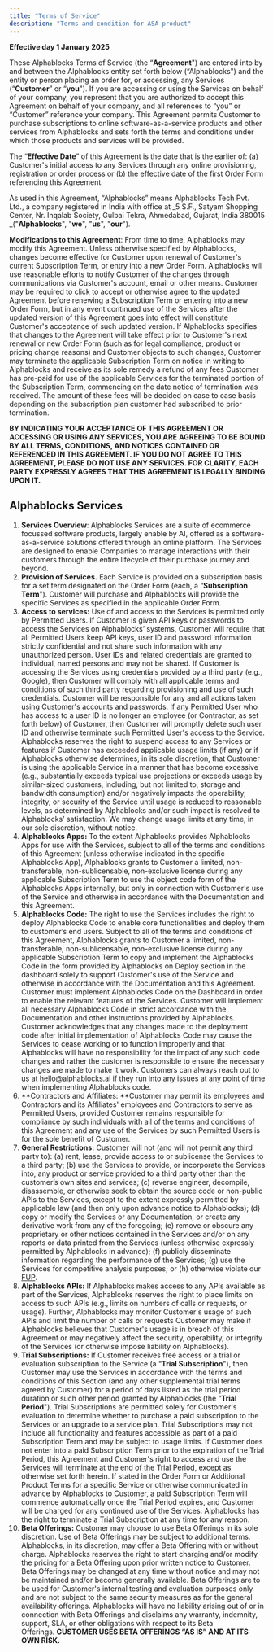 ```yaml
---
title: "Terms of Service"
description: "Terms and condition for ASA product"
---
```


**Effective day 1 January 2025**

These Alphablocks Terms of Service (the “**Agreement**") are entered into by and between the Alphablocks entity set forth below (“Alphablocks") and the entity or person placing an order for, or accessing, any Services (“**Customer**” or “**you**"). If you are accessing or using the Services on behalf of your company, you represent that you are authorized to accept this Agreement on behalf of your company, and all references to “you” or “Customer” reference your company. This Agreement permits Customer to purchase subscriptions to online software-as-a-service products and other services from Alphablocks and sets forth the terms and conditions under which those products and services will be provided.

The “**Effective Date**” of this Agreement is the date that is the earlier of: (a) Customer's initial access to any Services through any online provisioning, registration or order process or (b) the effective date of the first Order Form referencing this Agreement.

As used in this Agreement, “Alphablocks” means Alphablocks Tech Pvt. Ltd., a company registered in India with office at _5 S.F., Satyam Shopping Center, Nr. Inqalab Society, Gulbai Tekra, Ahmedabad, Gujarat, India 380015 _("**Alphablocks**", "**we**", "**us**", "**our**").

**Modifications to this Agreement**: From time to time, Alphablocks may modify this Agreement. Unless otherwise specified by Alphablocks, changes become effective for Customer upon renewal of Customer's current Subscription Term, or entry into a new Order Form. Alphablocks will use reasonable efforts to notify Customer of the changes through communications via Customer's account, email or other means. Customer may be required to click to accept or otherwise agree to the updated Agreement before renewing a Subscription Term or entering into a new Order Form, but in any event continued use of the Services after the updated version of this Agreement goes into effect will constitute Customer's acceptance of such updated version. If Alphablocks specifies that changes to the Agreement will take effect prior to Customer's next renewal or new Order Form (such as for legal compliance, product or pricing change reasons) and Customer objects to such changes, Customer may terminate the applicable Subscription Term on notice in writing to Alphablocks and receive as its sole remedy a refund of any fees Customer has pre-paid for use of the applicable Services for the terminated portion of the Subscription Term, commencing on the date notice of termination was received. The amount of these fees will be decided on case to case basis depending on the subscription plan customer had subscribed to prior termination.

**BY INDICATING YOUR ACCEPTANCE OF THIS AGREEMENT OR ACCESSING OR USING ANY SERVICES, YOU ARE AGREEING TO BE BOUND BY ALL TERMS, CONDITIONS, AND NOTICES CONTAINED OR REFERENCED IN THIS AGREEMENT. IF YOU DO NOT AGREE TO THIS AGREEMENT, PLEASE DO NOT USE ANY SERVICES. FOR CLARITY, EACH PARTY EXPRESSLY AGREES THAT THIS AGREEMENT IS LEGALLY BINDING UPON IT.**

## **Alphablocks Services**

 1. **Services Overview**: Alphablocks Services are a suite of ecommerce focussed software products, largely enable by AI, offered as a software-as-a-service solutions offered through an online platform. The Services are designed to enable Companies to manage interactions with their customers through the entire lifecycle of their purchase journey and beyond.
 2. **Provision of Services.** Each Service is provided on a subscription basis for a set term designated on the Order Form (each, a “**Subscription Term**"). Customer will purchase and Alphablocks will provide the specific Services as specified in the applicable Order Form.
 3. **Access to services:** Use of and access to the Services is permitted only by Permitted Users. If Customer is given API keys or passwords to access the Services on Alphablocks’ systems, Customer will require that all Permitted Users keep API keys, user ID and password information strictly confidential and not share such information with any unauthorized person. User IDs and related credentials are granted to individual, named persons and may not be shared. If Customer is accessing the Services using credentials provided by a third party (e.g., Google), then Customer will comply with all applicable terms and conditions of such third party regarding provisioning and use of such credentials. Customer will be responsible for any and all actions taken using Customer's accounts and passwords. If any Permitted User who has access to a user ID is no longer an employee (or Contractor, as set forth below) of Customer, then Customer will promptly delete such user ID and otherwise terminate such Permitted User's access to the Service. Alphablocks reserves the right to suspend access to any Services or features if Customer has exceeded applicable usage limits (if any) or if Alphablocks otherwise determines, in its sole discretion, that Customer is using the applicable Service in a manner that has become excessive (e.g., substantially exceeds typical use projections or exceeds usage by similar-sized customers, including, but not limited to, storage and bandwidth consumption) and/or negatively impacts the operability, integrity, or security of the Service until usage is reduced to reasonable levels, as determined by Alphablocks and/or such impact is resolved to Alphablocks’ satisfaction. We may change usage limits at any time, in our sole discretion, without notice.
 4. **Alphablocks Apps:** To the extent Alphablocks provides Alphablocks Apps for use with the Services, subject to all of the terms and conditions of this Agreement (unless otherwise indicated in the specific Alphablocks App), Alphablocks grants to Customer a limited, non-transferable, non-sublicensable, non-exclusive license during any applicable Subscription Term to use the object code form of the Alphablocks Apps internally, but only in connection with Customer's use of the Service and otherwise in accordance with the Documentation and this Agreement.
 5. **Alphablocks Code:** The right to use the Services includes the right to deploy Alphablocks Code to enable core functionalities and deploy them to customer’s end users. Subject to all of the terms and conditions of this Agreement, Alphablocks grants to Customer a limited, non-transferable, non-sublicensable, non-exclusive license during any applicable Subscription Term to copy and implement the Alphablocks Code in the form provided by Alphablocks on Deploy section in the dashboard solely to support Customer's use of the Service and otherwise in accordance with the Documentation and this Agreement. Customer must implement Alphablocks Code on the Dashboard in order to enable the relevant features of the Services. Customer will implement all necessary Alphablocks Code in strict accordance with the Documentation and other instructions provided by Alphablocks. Customer acknowledges that any changes made to the deployment code after initial implementation of Alphablocks Code may cause the Services to cease working or to function improperly and that Alphablocks will have no responsibility for the impact of any such code changes and rather the customer is responsible to ensure the necessary changes are made to make it work. Customers can always reach out to us at [<u>hello@alphablocks.ai</u>](mailto:hello@alphablocks.ai) if they run into any issues at any point of time when implementing Alphablocks code.
 6. **Contractors and Affiliates: **Customer may permit its employees and Contractors and its Affiliates' employees and Contractors to serve as Permitted Users, provided Customer remains responsible for compliance by such individuals with all of the terms and conditions of this Agreement and any use of the Services by such Permitted Users is for the sole benefit of Customer.
 7. **General Restrictions:** Customer will not (and will not permit any third party to): (a) rent, lease, provide access to or sublicense the Services to a third party; (b) use the Services to provide, or incorporate the Services into, any product or service provided to a third party other than the customer’s own sites and services; (c) reverse engineer, decompile, disassemble, or otherwise seek to obtain the source code or non-public APIs to the Services, except to the extent expressly permitted by applicable law (and then only upon advance notice to Alphablocks); (d) copy or modify the Services or any Documentation, or create any derivative work from any of the foregoing; (e) remove or obscure any proprietary or other notices contained in the Services and/or on any reports or data printed from the Services (unless otherwise expressly permitted by Alphablocks in advance); (f) publicly disseminate information regarding the performance of the Services; (g) use the Services for competitive analysis purposes; or (h) otherwise violate our [<u>FUP</u>](https://linear-stingray.super.site/fair-usage-policy).
 8. **Alphablocks APIs:** If Alphablocks makes access to any APIs available as part of the Services, Alphablcoks reserves the right to place limits on access to such APIs (e.g., limits on numbers of calls or requests, or usage). Further, Alphablocks may monitor Customer's usage of such APIs and limit the number of calls or requests Customer may make if Alphablocks believes that Customer's usage is in breach of this Agreement or may negatively affect the security, operability, or integrity of the Services (or otherwise impose liability on Alphablocks).
 9. **Trial Subscriptions:** If Customer receives free access or a trial or evaluation subscription to the Service (a “**Trial Subscription**"), then Customer may use the Services in accordance with the terms and conditions of this Section (and any other supplemental trial terms agreed by Customer) for a period of days listed as the trial period duration  or such other period granted by Alphablocks (the “**Trial Period**"). Trial Subscriptions are permitted solely for Customer's evaluation to determine whether to purchase a paid subscription to the Services or an upgrade to a service plan. Trial Subscriptions may not include all functionality and features accessible as part of a paid Subscription Term and may be subject to usage limits. If Customer does not enter into a paid Subscription Term prior to the expiration of the Trial Period, this Agreement and Customer's right to access and use the Services will terminate at the end of the Trial Period, except as otherwise set forth herein. If stated in the Order Form or Additional Product Terms for a specific Service or otherwise communicated in advance by Alphablocks to Customer, a paid Subscription Term will commence automatically once the Trial Period expires, and Customer will be charged for any continued use of the Services. Alphablocks has the right to terminate a Trial Subscription at any time for any reason.
10. **Beta Offerings:** Customer may choose to use Beta Offerings in its sole discretion. Use of Beta Offerings may be subject to additional terms. Alphablocks, in its discretion, may offer a Beta Offering with or without charge. Alphablocks reserves the right to start charging and/or modify the pricing for a Beta Offering upon prior written notice to Customer. Beta Offerings may be changed at any time without notice and may not be maintained and/or become generally available. Beta Offerings are to be used for Customer's internal testing and evaluation purposes only and are not subject to the same security measures as for the general availability offerings. Alphablocks will have no liability arising out of or in connection with Beta Offerings and disclaims any warranty, indemnity, support, SLA, or other obligations with respect to its Beta Offerings. **CUSTOMER USES BETA OFFERINGS “AS IS” AND AT ITS OWN RISK.**